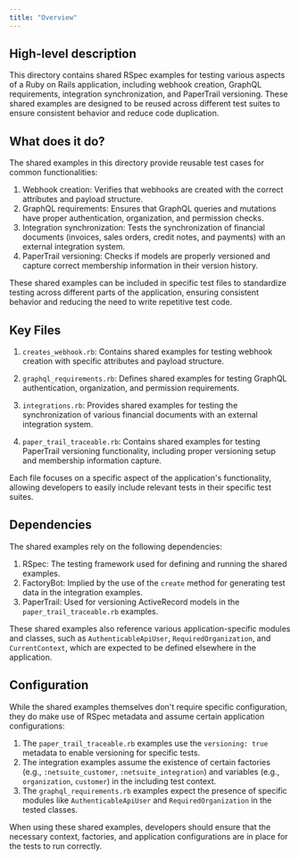 ```yaml
---
title: "Overview"
---
```


## High-level description
This directory contains shared RSpec examples for testing various aspects of a Ruby on Rails application, including webhook creation, GraphQL requirements, integration synchronization, and PaperTrail versioning. These shared examples are designed to be reused across different test suites to ensure consistent behavior and reduce code duplication.

## What does it do?
The shared examples in this directory provide reusable test cases for common functionalities:

1. Webhook creation: Verifies that webhooks are created with the correct attributes and payload structure.
2. GraphQL requirements: Ensures that GraphQL queries and mutations have proper authentication, organization, and permission checks.
3. Integration synchronization: Tests the synchronization of financial documents (invoices, sales orders, credit notes, and payments) with an external integration system.
4. PaperTrail versioning: Checks if models are properly versioned and capture correct membership information in their version history.

These shared examples can be included in specific test files to standardize testing across different parts of the application, ensuring consistent behavior and reducing the need to write repetitive test code.

## Key Files

1. `creates_webhook.rb`: Contains shared examples for testing webhook creation with specific attributes and payload structure.

2. `graphql_requirements.rb`: Defines shared examples for testing GraphQL authentication, organization, and permission requirements.

3. `integrations.rb`: Provides shared examples for testing the synchronization of various financial documents with an external integration system.

4. `paper_trail_traceable.rb`: Contains shared examples for testing PaperTrail versioning functionality, including proper versioning setup and membership information capture.

Each file focuses on a specific aspect of the application's functionality, allowing developers to easily include relevant tests in their specific test suites.

## Dependencies
The shared examples rely on the following dependencies:

1. RSpec: The testing framework used for defining and running the shared examples.
2. FactoryBot: Implied by the use of the `create` method for generating test data in the integration examples.
3. PaperTrail: Used for versioning ActiveRecord models in the `paper_trail_traceable.rb` examples.

These shared examples also reference various application-specific modules and classes, such as `AuthenticableApiUser`, `RequiredOrganization`, and `CurrentContext`, which are expected to be defined elsewhere in the application.

## Configuration
While the shared examples themselves don't require specific configuration, they do make use of RSpec metadata and assume certain application configurations:

1. The `paper_trail_traceable.rb` examples use the `versioning: true` metadata to enable versioning for specific tests.
2. The integration examples assume the existence of certain factories (e.g., `:netsuite_customer`, `:netsuite_integration`) and variables (e.g., `organization`, `customer`) in the including test context.
3. The `graphql_requirements.rb` examples expect the presence of specific modules like `AuthenticableApiUser` and `RequiredOrganization` in the tested classes.

When using these shared examples, developers should ensure that the necessary context, factories, and application configurations are in place for the tests to run correctly.
